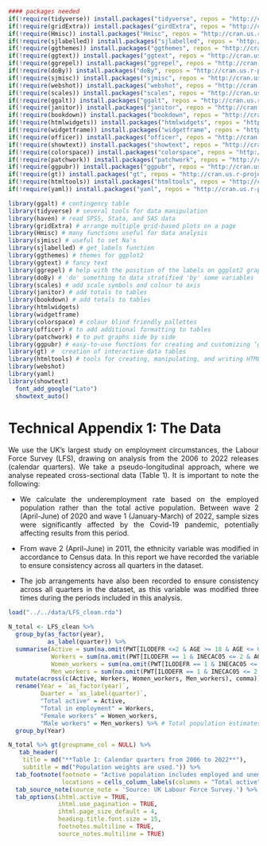 
```r

#### packages needed
if(!require(tidyverse)) install.packages("tidyverse", repos = "http://cran.us.r-project.org")
if(!require(gridExtra)) install.packages("girdExtra", repos = "http://cran.us.r-project.org")
if(!require(Hmisc)) install.packages("Hmisc", repos = "http://cran.us.r-project.org")
if(!require(sjlabelled)) install.packages("sjlabelled", repos = "http://cran.us.r-project.org")
if(!require(ggthemes)) install.packages("ggthemes", repos = "http://cran.us.r-project.org")
if(!require(ggtext)) install.packages("ggtext", repos = "http://cran.us.r-project.org")
if(!require(ggrepel)) install.packages("ggrepel", repos = "http://cran.us.r-project.org")
if(!require(doBy)) install.packages("doBy", repos = "http://cran.us.r-project.org")
if(!require(sjmisc)) install.packages("sjmisc", repos = "http://cran.us.r-project.org")
if(!require(webshot)) install.packages("webshot", repos = "http://cran.us.r-project.org")
if(!require(scales)) install.packages("scales", repos = "http://cran.us.r-project.org")
if(!require(ggalt)) install.packages("ggalt", repos = "http://cran.us.r-project.org")
if(!require(janitor)) install.packages("janitor", repos = "http://cran.us.r-project.org")
if(!require(bookdown)) install.packages("bookdown", repos = "http://cran.us.r-project.org")
if(!require(htmlwidgets)) install.packages("htmlwidgets", repos = "http://cran.us.r-project.org")
if(!require(widgetframe)) install.packages("widgetframe", repos = "http://cran.us.r-project.org")
if(!require(officer)) install.packages("officer", repos = "http://cran.us.r-project.org")
if(!require(showtext)) install.packages("showtext", repos = "http://cran.us.r-project.org")
if(!require(colorspace)) install.packages("colorspace", repos = "http://cran.us.r-project.org")
if(!require(patchwork)) install.packages("patchwork", repos = "http://cran.us.r-project.org")
if(!require(ggpubr)) install.packages("ggpubr", repos = "http://cran.us.r-project.org")
if(!require(gt)) install.packages("gt", repos = "http://cran.us.r-project.org")
if(!require(htmltools)) install.packages("htmltools", repos = "http://cran.us.r-project.org")
if(!require(yaml)) install.packages("yaml", repos = "http://cran.us.r-project.org")

library(ggalt) # contingency table
library(tidyverse) # several tools for data manipulation
library(haven) # read SPSS, Stata, and SAS data
library(gridExtra) # arrange multiple grid-based plots on a page
library(Hmisc) # many functions useful for data analysis
library(sjmisc) # useful to set Na's
library(sjlabelled) # get_labels function
library(ggthemes) # themes for ggplot2
library(ggtext) # fancy text
library(ggrepel) # help with the position of the labels on ggplot2 graph
library(doBy) # 'do' something to data stratified 'by' some variables
library(scales) # add scale symbols and colour to axis
library(janitor) # add totals to tables
library(bookdown) # add totals to tables
library(htmlwidgets)
library(widgetframe)
library(colorspace) # colour blind friendly pallettes 
library(officer) # to add additional formatting to tables 
library(patchwork) # to put graphs side by side
library(ggpubr) # easy-to-use functions for creating and customizing ‘ggplot2’- based publication ready plots.
library(gt) #  creation of interactive data tables
library(htmltools) # tools for creating, manipulating, and writing HTML 
library(webshot)
library(yaml)
library(showtext)
  font_add_google("Lato")
  showtext_auto()

```

# Technical Appendix 1: The Data {-} 

<p align="justify">We use the UK’s largest study on employment circumstances, the Labour Force Survey (LFS), drawing on analysis from the 2006 to 2022 releases (calendar quarters). We take a pseudo-longitudinal approach, where we analyse repeated cross-sectional data (Table 1). It is important to note the following:</p>
-	<p align="justify">We calculate the underemployment rate based on the employed population rather than the total active population. Between wave 2 (April-June) of 2020 and wave 1 (January-March) of 2022, sample sizes were significantly affected by the Covid-19 pandemic, potentially affecting results from this period.</p>
-	<p align="justify">From wave 2 (April-June) in 2011, the ethnicity variable was modified in accordance to Census data. In this report we have recorded the variable to ensure consistency across all quarters in the dataset.</p>
-	<p align="justify">The job arrangements have also been recorded to ensure consistency across all quarters in the dataset, as this variable was modified three times during the periods included in this analysis.</p>

```r

load("../../data/LFS_clean.rda")

N_total <- LFS_clean %>% 
  group_by(as_factor(year), 
           as_label(quarter)) %>%
  summarise(Active = sum(na.omit(PWT[ILODEFR <=2 & AGE >= 18 & AGE <= 64])), # in employment and unemployed between 18 to 64
            Workers = sum(na.omit(PWT[ILODEFR == 1 & INECAC05 <= 2 & AGE >= 18 & AGE <= 64])),
            Women_workers = sum(na.omit(PWT[ILODEFR == 1 & INECAC05 <= 2 & SEX == 2 & AGE >= 18 & AGE <= 64])),
            Men_workers = sum(na.omit(PWT[ILODEFR == 1 & INECAC05 <= 2 & SEX == 1 & AGE >= 18 & AGE <= 64]))) %>% # employee and self-employees
  mutate(across(c(Active, Workers, Women_workers, Men_workers), comma)) %>%
  rename(Year = `as_factor(year)`,
         Quarter = `as_label(quarter)`,
         "Total active" = Active,
         "Total in employment" = Workers,
         "Female workers" = Women_workers,
         "Male workers" = Men_workers) %>% # Total population estimates
  group_by(Year)

```

```r

N_total %>% gt(groupname_col = NULL) %>% 
   tab_header(
    title = md("**Table 1: Calendar quarters from 2006 to 2022**"),
    subtitle = md("Population weights are used.")) %>% 
  tab_footnote(footnote = "Active population includes employed and unemployed persons",
               locations = cells_column_labels(columns = "Total active")) %>%
  tab_source_note(source_note = 'Source: UK Labour Force Survey.') %>%
  tab_options(ihtml.active = TRUE,
              ihtml.use_pagination = TRUE,
              ihtml.page_size_default = 4,
              heading.title.font.size = 15,
              footnotes.multiline = TRUE,
              source_notes.multiline = TRUE)
    
```

